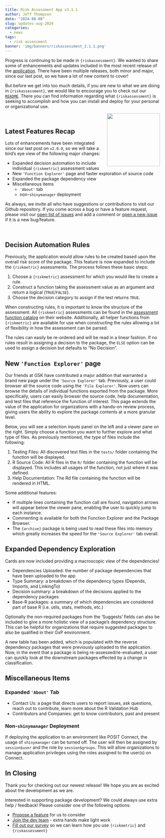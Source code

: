 ```yaml
---
title: Risk Assessment App v3.1.1
author: Jeff Thompson
date: "2024-08-08"
slug: updates-aug-2024
categories: 
  - news
tags: 
  - risk assessment
banner: 'img/banners/riskassessment_3.1.1.png'
---
```


Progress is continuing to be made in `{riskassessment}`. We wanted to share some of enhancements and updates included in the most recent release of the [application](https://github.com/pharmaR/riskassessment). There have been multiple releases, both minor and major, since our last post, so we have a lot of new content to cover!

But before we get into too much details, if you are new to what we are doing in `{riskassessment}`, we would like to encourage you to check out our [`README`](https://github.com/pharmaR/riskassessment#readme). There you can find information regarding what `{riskassessment}` is seeking to accomplish and how you can install and deploy for your personal or organizational use.

<a href='https://bit.ly/raa_docs'><img src="/blog/2023-08-16-riskassessment-new-release-updates_files/riskassessment_logo.png" align="right" height="172" style="float:right; height:172px;"/></a>



<br>

## Latest Features Recap

Lots of enhancements have been integrated since our last post on `v2.0.0`, so we will take a bird's eye view of the following major changes:

* Expanded decision automation to include individual `{riskmetric}` assessment values
* New `'Function Explorer'` page and faster exploration of source code
* Expanded the package dependency view
* Miscellaneous items
  * `'About'` tab
  * non-`shinymanager` deployment

As always, we invite all who have suggestions or contributions to visit our Github repository. If you come across a bug or have a feature request, please visit our [open list of issues](https://github.com/pharmaR/riskassessment/issues) and add a comment or [open a new issue](https://github.com/pharmaR/riskassessment/issues/new) if it is a new bug/feature.


<br>


## Decision Automation Rules

Previously, the application would allow rules to be created based upon the overall risk score of the package. This feature is now expanded to include the `{riskmetric}` assessments. The process follows these basic steps:

1. Choose a `{riskmetric}` assessment for which you would like to create a rule.
2. Construct a function taking the assessment value as an argument and return a logical (`TRUE`/`FALSE`).
3. Choose the decision category to assign if the test returns `TRUE`.

When constructing rules, it is important to know the structure of the assessment. All `{riskmetric}` assessments can be found in the [assessment function catalog](https://pharmar.github.io/riskmetric/reference/pkg_assess.html#assessment-function-catalog) on their website. Additionally, all helper functions from `{riskmetric}` are available for use when constructing the rules allowing a lot of flexibility in how the assessment can be parsed.

The rules can easily be re-ordered and will be read in a linear fashion. If no rules result in assigning a decision to the package, the `ELSE` option can be used to assign a decision but defaults to "No Decision".

## New `'Function Explorer'` page

Our friends at GSK have contributed a major addition that warranted a brand new page under the `'Source Explorer'` tab. Previously, a user could browser all the source code using the `'File Explorer'`. Now users can browse the details of individual functions exported from the package. More specifically, users can easily browser the source code, help documentation, and test files that reference the function of interest. This page extends the value of the application for organizations with a hands-on review process, giving users the ability to explore the package contents at a more granular level.

Below, you will see a selection inputs panel on the left and a viewer pane on the right. Simply choose a function you want to further explore and what type of files. As previously mentioned, the type of files include the following: 

1. Testing Files: All discovered test files in the `tests/` folder containing the function will be displayed.
2. R Source Code: All R files in the `R/` folder containing the function will be displayed. This includes all usages of the function, not just where it was defined.
3. Help Documentation: The Rd file containing the function will be rendered in HTML.

Some additional features:

* If multiple lines containing the function call are found, navigation arrows will appear below the viewer pane, enabling the user to quickly jump to each instance.
* Commenting is available for both the Function Explorer and the Package Browser.
* The `{archive}` package is being used to read these files into memory which greatly increases the speed for the `'Source Explorer'` tab overall.

## Expanded Dependency Exploration

Cards are now included providing a macroscopic view of the dependencies!

* Dependencies Uploaded: the number of package dependencies that have been uploaded to the app
* Type Summary: a breakdown of the dependency types (Depends, Imports, and LinkingTo)
* Decision summary: a breakdown of the decisions applied to the dependency packages
* Base-R packages: a summary of which dependencies are considered part of base R (i.e. utils, stats, methods, etc.)

Optionally the non-required packages from the 'Suggests' fields can also be included to give a more holistic view of a package's dependency structure. This can be helpful for organizations that require suggested packages to also be qualified in their GxP environment.

A new table has been added, which is populated with the reverse dependency packages that were previously uploaded to the application. Now, in the event that a package is being re-assessed/re-evaluated, a user can quickly look at the downstream packages effected by a change in classification.

## Miscellaneous Items

### Expanded `'About'` Tab

* Contact Us: a page that directs users to report issues, ask questions, reach out to contribute, learn more about the R Validation Hub
* Contributors and Companies: get to know contributors, past and present

### Non-`shinymanager` Deployment
If deploying the application to an environment like POSIT Connect, the usage of `shinymanager` can be turned off. The user will then be assigned by `session$user` and the role by `session$groups`. This will allow organizations to manage application privileges using the roles assigned to the user(s) on Connect.

## In Closing

Thank you for checking out our newest release! We hope you are as excited about the development as we are.

Interested in supporting package development? We could always use extra help / feedback! Please consider one of the following options:

* [Propose a feature](https://github.com/pharmaR/riskassessment/issues/new) for us to consider
* [Join the dev team](https://www.pharmar.org/contribute/) - extra hands make light work
* [Fill out our survey](https://bit.ly/risk_survey) so we can learn how you use `{riskmetric}` and `{riskassessment}`

<br>

<br>

